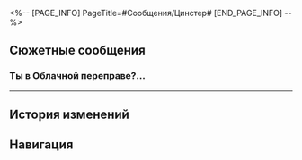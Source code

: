 <%-- [PAGE_INFO]
PageTitle=#Сообщения/Цинстер#
[END_PAGE_INFO] --%>
{{Сообщение Инфобокс
|id          = 41
|Изображение = НИП Цинстер Иконка.png
|Тип         = НИП
|Отправитель = Цинстер
|Описание    = Ненавижу работу :)
|Фракция     = Лофу Сяньчжоу
}}

==Сюжетные сообщения==
===Ты в Облачной переправе?...===
{{Сообщения
|условие_получения = 
|текст =
:'''Цинстер:''' Ты в Облачной переправе? Я отправлю тебе адрес.
:'''Цинстер:''' ...Извини, но такие вещи нельзя обсуждать на людях. Нужно укромное место.
:'''Цинстер:''' Жду.
}}
----

==История изменений==
{{История изменений|2.7}}

==Навигация==
{{Сообщения Навбокс}}